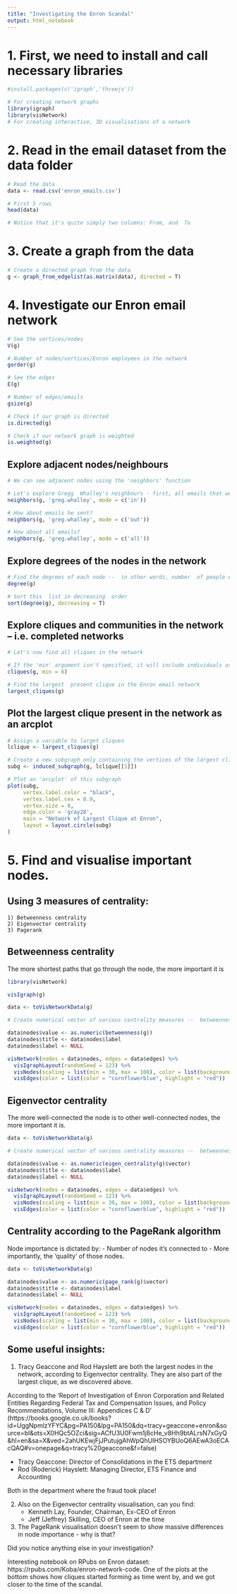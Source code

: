 ```yaml
---
title: "Investigating the Enron Scandal"
output: html_notebook
---
```

# 1. First, we need to install and call necessary libraries
```r
#install.packages(c('igraph','threejs'))

# For creating network graphs
library(igraph)  
library(visNetwork)
# For creating interactive, 3D visualisations of a network
```


# 2. Read in the email dataset from the data folder
```r
# Read the data
data <- read.csv('enron_emails.csv')

# First 5 rows
head(data)

# Notice that it's quite simply two columns: From, and  To
```


# 3. Create a graph from the data
```r
# Create a directed graph from the data
g <- graph_from_edgelist(as.matrix(data), directed = T)
```


# 4. Investigate our Enron email network

```r
# See the vertices/nodes
V(g)

# Number of nodes/vertices/Enron employees in the network
gorder(g)

# See the edges
E(g)

# Number of edges/emails
gsize(g)

# Check if our graph is directed
is.directed(g)

# Check if our network graph is weighted
is.weighted(g)
```


## Explore adjacent nodes/neighbours

```r
# We can see adjacent nodes using the 'neighbors' function

# Let's explore Gregg  Whalley's neighbours - first, all emails that were sent to him, i.e. mode = 'in'
neighbors(g, 'greg.whalley', mode = c('in'))

# How about emails he sent?
neighbors(g, 'greg.whalley', mode = c('out'))

# How about all emails?
neighbors(g, 'greg.whalley', mode = c('all'))

```


## Explore degrees of the nodes in the network

```r
# Find the degrees of each node --  in other words, number  of people each employee has sent emails to or received emails from
degree(g)

# Sort this  list in decreasing  order
sort(degree(g), decreasing = T)
```



## Explore cliques and communities in the network -- i.e. completed networks

```r
# Let's now find all cliques in the network

# If the 'min' argument isn't specified, it will include individuals as cliques of their own
cliques(g, min = 6)

# Find the largest  present clique in the Enron email network
largest_cliques(g)

```


## Plot the largest clique present in the network as an arcplot

```r
# Assign a variable to larget cliques
lclique <- largest_cliques(g)

# Create a new subgraph only containing the vertices of the largest clique we found above
subg <- induced_subgraph(g, lclique[[1]])

# Plot an 'arcplot' of this subgraph
plot(subg,
     vertex.label.color = "black",
     vertex.label.cex = 0.9,
     vertex.size = 0,
     edge.color = 'gray28',
     main = "Network of Largest Clique at Enron",
     layout = layout.circle(subg)
)
```


# 5. Find and visualise important nodes.

## Using 3 measures of centrality:
    1) Betweenness centrality
    2) Eigenvector centrality
    3) Pagerank


## Betweenness centrality
The more shortest paths that go through the node, the more important it is

```r
library(visNetwork)
```


```r
visIgraph(g)
```


```r
data <- toVisNetworkData(g)

# Create numerical vector of various centrality measures --  betweenness, eignecentrality, and pagerank.

data$nodes$value <- as.numeric(betweenness(g))
data$nodes$title <- data$nodes$label
data$nodes$label <- NULL

visNetwork(nodes = data$nodes, edges = data$edges) %>% 
  visIgraphLayout(randomSeed = 123) %>%
  visNodes(scaling = list(min = 30, max = 100), color = list(background = "lightblue", highlight = "yellow")) %>%
  visEdges(color = list(color = "cornflowerblue", highlight = "red"))
```




## Eigenvector centrality
The more well-connected the node is to other well-connected nodes, the more important it is.

```r
data <- toVisNetworkData(g)

# Create numerical vector of various centrality measures --  betweenness, eignecentrality, and pagerank.

data$nodes$value <- as.numeric(eigen_centrality(g)$vector)
data$nodes$title <- data$nodes$label
data$nodes$label <- NULL

visNetwork(nodes = data$nodes, edges = data$edges) %>% 
  visIgraphLayout(randomSeed = 123) %>%
  visNodes(scaling = list(min = 30, max = 100), color = list(background = "lightblue", highlight = "yellow")) %>%
  visEdges(color = list(color = "cornflowerblue", highlight = "red"))
```


## Centrality according to the PageRank algorithm
Node importance is dictated by:
  - Number of nodes it's connected to
  - More importantly, the 'quality' of those nodes.

```r
data <- toVisNetworkData(g)

data$nodes$value <- as.numeric(page_rank(g)$vector)
data$nodes$title <- data$nodes$label
data$nodes$label <- NULL

visNetwork(nodes = data$nodes, edges = data$edges) %>% 
  visIgraphLayout(randomSeed = 123) %>%
  visNodes(scaling = list(min = 30, max = 100), color = list(background = "lightblue", highlight = "yellow")) %>%
  visEdges(color = list(color = "cornflowerblue", highlight = "red"))
```




## Some useful insights:

1) Tracy Geaccone and Rod Hayslett are both the largest nodes in the network, according to Eigenvector centrality. They are also part of the largest clique, as we discovered above.  

According to the 'Report of Investigation of Enron Corporation and Related Entities Regarding Federal Tax and Compensation Issues, and Policy Recommendations, Volume III: Appendices C & D' (https://books.google.co.uk/books?id=UggNpmlzYFYC&pg=PA150&lpg=PA150&dq=tracy+geaccone+enron&source=bl&ots=X0HQc5OZci&sig=ACfU3U0Fwm1j8cHe_v8Hh9btALrsN7xGyQ&hl=en&sa=X&ved=2ahUKEwjFjJPutujgAhWpQhUIHSOYBUoQ6AEwA3oECAcQAQ#v=onepage&q=tracy%20geaccone&f=false)

 -  Tracy Geaccone: Director of Consolidations in the ETS department
 -  Rod (Roderick) Hayslett: Managing Director, ETS Finance and Accounting

 Both in the department where the fraud took place!


 2) Also on the Eigenvector centrality visualisation, can you find:
    - Kenneth Lay, Founder, Chairman, Ex-CEO of Enron
    - Jeff  (Jeffrey) Skilling, CEO of Enron at the  time

 3) The PageRank visualisation doesn't seem to show massive differences in node importance - why is that?


Did you notice anything else in your investigation?




Interesting notebook on RPubs on Enron dataset: https://rpubs.com/Koba/enron-network-code. One of the plots at the bottom shows how cliques started forming as time went by, and we got closer to the time of the scandal.